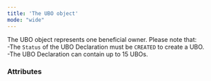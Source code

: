 ```yaml
---
title: 'The UBO object'
mode: "wide"
---
```


  

The UBO object represents one beneficial owner. Please note that:  
-The `Status` of the UBO Declaration must be `CREATED` to create a UBO.  
-The UBO Declaration can contain up to 15 UBOs.  

### Attributes  

<Id />  

<CreationDate />  

<LastName1 />  

<FirstName1 />  

<Birthday />  

<Nationality />  

<Address3 />  

<Birthplace />  

<IsActive />